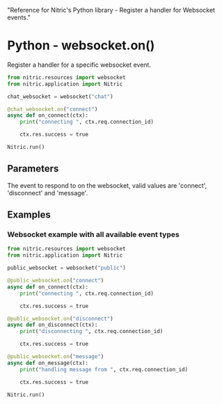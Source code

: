   "Reference for Nitric's Python library - Register a handler for Websocket events."

# Python - websocket.on()

Register a handler for a specific websocket event.

```python
from nitric.resources import websocket
from nitric.application import Nitric

chat_websocket = websocket("chat")

@chat_websocket.on("connect")
async def on_connect(ctx):
    print("connecting ", ctx.req.connection_id)

    ctx.res.success = true

Nitric.run()
```

## Parameters

<Properties>
  <Property name="event_type" required type="string">
    The event to respond to on the websocket, valid values are 'connect', 'disconnect' and 'message'.
  </Property>
</Properties>

## Examples

### Websocket example with all available event types

```python
from nitric.resources import websocket
from nitric.application import Nitric

public_websocket = websocket("public")

@public_websocket.on("connect")
async def on_connect(ctx):
    print("connecting ", ctx.req.connection_id)

    ctx.res.success = true

@public_websocket.on("disconnect")
async def on_disconnect(ctx):
    print("disconnecting ", ctx.req.connection_id)

    ctx.res.success = true

@public_websocket.on("message")
async def on_message(ctx):
    print("handling message from ", ctx.req.connection_id)

    ctx.res.success = true

Nitric.run()
```

